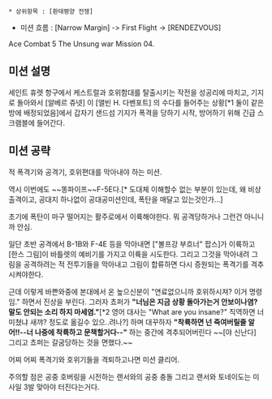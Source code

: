  * 상위항목 : [환태평양 전쟁]
* 미션 흐름 : [Narrow Margin] -> First Flight -> [RENDEZVOUS]

Ace Combat 5 The Unsung war Mission 04.

== 미션 설명 ==

세인트 휴렛 항구에서 케스트럴과 호위함대를 탈출시키는 작전을 성공리에 마치고, 기지로 돌아와서 [알베르 쥬넷] 이 [앨빈 H. 다벤포트] 의 수다를 들어주는 상황[*1 둘이 같은방에 배정되었음]에서 갑자기 샌드섬 기지가 폭격을 당하기 시작, 방어하기 위해 긴급 스크램블에 들어간다.

== 미션 공략 ==

적 폭격기와 공격기, 호위편대를 막아내야 하는 미션.

역시 이번에도 ~~똥파이프~~F-5E다.[* 도대체 이해할수 없는 부분이 있는데, 왜 비상출격이고, 공대지 하나없이 공대공미션인데, 폭탄을 매달고 있는것인가...] 

초기에 폭탄이 마구 떨어지는 활주로에서 이륙해야한다. 뭐 공격당하거나 그런건 아니니까 안심.

일단 초반 공격에서 B-1B와 F-4E 등을 막아내면 ["볼프강 부흐너" 팝스]가 이륙하고
[한스 그림]이 바틀렛의 예비기를 가지고 이륙을 시도한다. 그리고 그것을 막아내려 그림을 공격하려는 적 전투기들을 막아내고 그림이 합류하면 다시 증원되는 폭격기를 격추 시켜야한다.

근데 이렇게 바쁜와중에 본대에서 온 높으신분이 "연료없으니까 호위하시져? 이거 명령임." 하면서 진상을 부린다. 그러자 쵸퍼가 '''"너님은 지금 상황 돌아가는거 안보이나염? 말도 안되는 소리 하지 마세염."'''[*2 영어 대사는 "What are you insane?" 직역하면 너 미쳤냐 새꺄? 정도로 옮길수 있으..려나?] 하며 대꾸하자 '''"착륙하면 넌 죽여버릴줄 알어!!--너 나중에 착륙하고 문책할거다--"''' 하는 중간에 격추되어버린다 ~~[야 신난다] 그리고 쵸퍼는 갈굼당하는 것을 면했다.~~

어찌 어찌 폭격기와 호위기들을 격퇴하고나면 미션 클리어.

주의할 점은 공중 호버링을 시전하는 랜서와의 공중 충돌 그리고 랜서와 토네이도는 미사일 3발 맞아야 터진다는거다.
